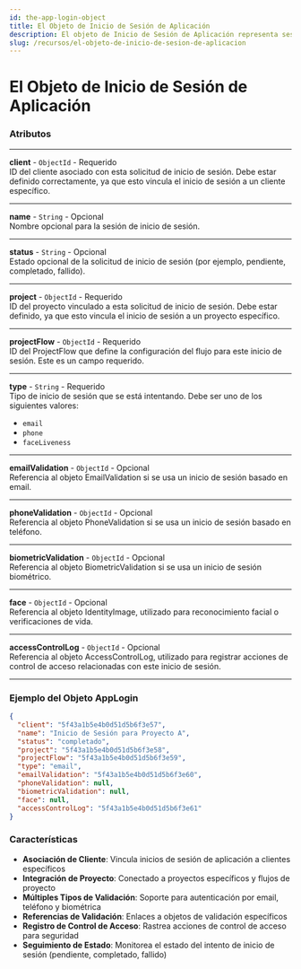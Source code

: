 ```yaml
---
id: the-app-login-object
title: El Objeto de Inicio de Sesión de Aplicación
description: El objeto de Inicio de Sesión de Aplicación representa sesiones de autenticación de usuario
slug: /recursos/el-objeto-de-inicio-de-sesion-de-aplicacion
---
```



# El Objeto de Inicio de Sesión de Aplicación

### **Atributos**

***

**client** - `ObjectId` - Requerido\
ID del cliente asociado con esta solicitud de inicio de sesión. Debe estar definido correctamente, ya que esto vincula el inicio de sesión a un cliente específico.

***

**name** - `String` - Opcional\
Nombre opcional para la sesión de inicio de sesión.

***

**status** - `String` - Opcional\
Estado opcional de la solicitud de inicio de sesión (por ejemplo, pendiente, completado, fallido).

***

**project** - `ObjectId` - Requerido\
ID del proyecto vinculado a esta solicitud de inicio de sesión. Debe estar definido, ya que esto vincula el inicio de sesión a un proyecto específico.

***

**projectFlow** - `ObjectId` - Requerido\
ID del ProjectFlow que define la configuración del flujo para este inicio de sesión. Este es un campo requerido.

***

**type** - `String` - Requerido\
Tipo de inicio de sesión que se está intentando. Debe ser uno de los siguientes valores:

* `email`
* `phone`
* `faceLiveness`

***

**emailValidation** - `ObjectId` - Opcional\
Referencia al objeto EmailValidation si se usa un inicio de sesión basado en email.

***

**phoneValidation** - `ObjectId` - Opcional\
Referencia al objeto PhoneValidation si se usa un inicio de sesión basado en teléfono.

***

**biometricValidation** - `ObjectId` - Opcional\
Referencia al objeto BiometricValidation si se usa un inicio de sesión biométrico.

***

**face** - `ObjectId` - Opcional\
Referencia al objeto IdentityImage, utilizado para reconocimiento facial o verificaciones de vida.

***

**accessControlLog** - `ObjectId` - Opcional\
Referencia al objeto AccessControlLog, utilizado para registrar acciones de control de acceso relacionadas con este inicio de sesión.

***

### Ejemplo del Objeto AppLogin

```json
{
  "client": "5f43a1b5e4b0d51d5b6f3e57",
  "name": "Inicio de Sesión para Proyecto A",
  "status": "completado",
  "project": "5f43a1b5e4b0d51d5b6f3e58",
  "projectFlow": "5f43a1b5e4b0d51d5b6f3e59",
  "type": "email",
  "emailValidation": "5f43a1b5e4b0d51d5b6f3e60",
  "phoneValidation": null,
  "biometricValidation": null,
  "face": null,
  "accessControlLog": "5f43a1b5e4b0d51d5b6f3e61"
}
```

### Características

- **Asociación de Cliente**: Vincula inicios de sesión de aplicación a clientes específicos
- **Integración de Proyecto**: Conectado a proyectos específicos y flujos de proyecto
- **Múltiples Tipos de Validación**: Soporte para autenticación por email, teléfono y biométrica
- **Referencias de Validación**: Enlaces a objetos de validación específicos
- **Registro de Control de Acceso**: Rastrea acciones de control de acceso para seguridad
- **Seguimiento de Estado**: Monitorea el estado del intento de inicio de sesión (pendiente, completado, fallido)
